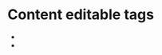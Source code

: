 
<Meta title="Concepts/Developer/Accessibility/ContentEditableTags/List of content editable tags" />

# Content editable tags

- <FullscreenLink content="Selection manipulation" parent={parentPath} story="content-editable-tags" />
- <FullscreenLink content="Lexical" parent={parentPath} story="lexical" />
